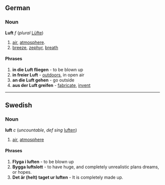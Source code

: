 ==German==
===Noun===
'''Luft''' ''f'' (''plural'' [[Lüfte]])
# [[air]], [[atmosphere]].
# [[breeze]], [[zephyr]], [[breath]]

====Phrases====
# '''in die Luft fliegen''' - to be blown up
# '''in freier Luft''' - [[outdoors]], in open air
# '''an die Luft gehen''' - go outside
# '''aus der Luft greifen''' - [[fabricate]], [[invent]]

----
==Swedish==
===Noun===
'''luft''' ''c'' (''uncountable'', ''def sing'' [[luften]])

#[[air]], [[atmosphere]]

====Phrases====
#'''Flyga i luften''' - to be blown up
#'''Bygga luftslott''' - to have huge, and completely unrealistic plans dreams, or hopes.
#'''Det är (helt) taget ur luften''' - It is completely made up.
